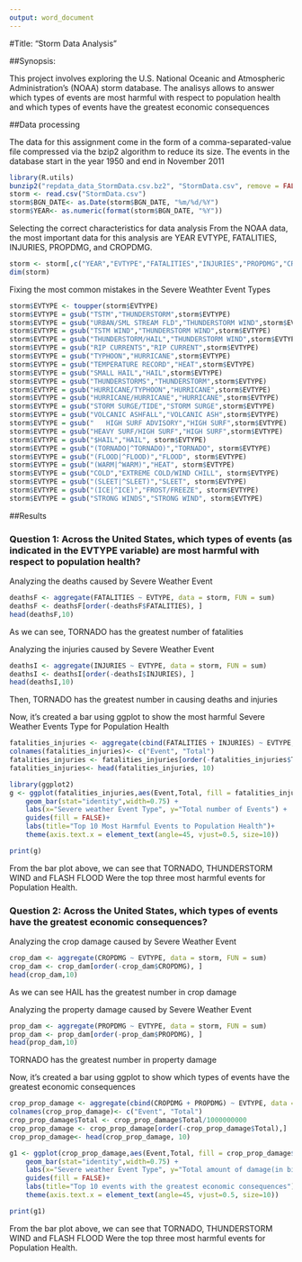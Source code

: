 ---
output: word_document
---

#Title: "Storm Data Analysis"


##Synopsis:

This project involves exploring the U.S. National Oceanic and Atmospheric Administration's (NOAA) storm database. The analisys allows to answer which types of events are most harmful with respect to population health and which types of events have the greatest economic consequences

##Data processing

The data for this assignment come in the form of a comma-separated-value file compressed via the bzip2 algorithm to reduce its size. The events in the database start in the year 1950 and end in November 2011

```{r, cache=TRUE, warning=FALSE}
library(R.utils)
bunzip2("repdata_data_StormData.csv.bz2", "StormData.csv", remove = FALSE, skip = TRUE)
storm <- read.csv("StormData.csv")
storm$BGN_DATE<- as.Date(storm$BGN_DATE, "%m/%d/%Y")
storm$YEAR<- as.numeric(format(storm$BGN_DATE, "%Y"))
```

Selecting the correct characteristics for data analysis
From the NOAA data, the most important data for this analysis are YEAR 
EVTYPE, FATALITIES, INJURIES, PROPDMG, and CROPDMG. 

```r
storm <- storm[,c("YEAR","EVTYPE","FATALITIES","INJURIES","PROPDMG","CROPDMG")]
dim(storm)
```

Fixing the most common mistakes in the Severe Weathter Event Types

```r
storm$EVTYPE <- toupper(storm$EVTYPE)
storm$EVTYPE = gsub("TSTM","THUNDERSTORM",storm$EVTYPE)
storm$EVTYPE = gsub("URBAN/SML STREAM FLD","THUNDERSTORM WIND",storm$EVTYPE)
storm$EVTYPE = gsub("TSTM WIND","THUNDERSTORM WIND",storm$EVTYPE)
storm$EVTYPE = gsub("THUNDERSTORM/HAIL","THUNDERSTORM WIND",storm$EVTYPE)
storm$EVTYPE = gsub("RIP CURRENTS","RIP CURRENT",storm$EVTYPE)
storm$EVTYPE = gsub("TYPHOON","HURRICANE",storm$EVTYPE)
storm$EVTYPE = gsub("TEMPERATURE RECORD","HEAT",storm$EVTYPE)
storm$EVTYPE = gsub("SMALL HAIL","HAIL",storm$EVTYPE)
storm$EVTYPE = gsub("THUNDERSTORMS","THUNDERSTORM",storm$EVTYPE)
storm$EVTYPE = gsub("HURRICANE/TYPHOON","HURRICANE",storm$EVTYPE)
storm$EVTYPE = gsub("HURRICANE/HURRICANE","HURRICANE",storm$EVTYPE)
storm$EVTYPE = gsub("STORM SURGE/TIDE","STORM SURGE",storm$EVTYPE)
storm$EVTYPE = gsub("VOLCANIC ASHFALL","VOLCANIC ASH",storm$EVTYPE)
storm$EVTYPE = gsub("   HIGH SURF ADVISORY","HIGH SURF",storm$EVTYPE)
storm$EVTYPE = gsub("HEAVY SURF/HIGH SURF","HIGH SURF",storm$EVTYPE)
storm$EVTYPE = gsub("$HAIL","HAIL", storm$EVTYPE)
storm$EVTYPE = gsub("(TORNADO|^TORNADO)","TORNADO", storm$EVTYPE)
storm$EVTYPE = gsub("(FLOOD|^FLOOD)","FLOOD", storm$EVTYPE)
storm$EVTYPE = gsub("(WARM|^WARM)","HEAT", storm$EVTYPE)
storm$EVTYPE = gsub("COLD","EXTREME COLD/WIND CHILL", storm$EVTYPE)
storm$EVTYPE = gsub("(SLEET|^SLEET)","SLEET", storm$EVTYPE)
storm$EVTYPE = gsub("(ICE|^ICE)","FROST/FREEZE", storm$EVTYPE)
storm$EVTYPE = gsub("STRONG WINDS","STRONG WIND", storm$EVTYPE)
```


##Results 

### Question 1: Across the United States, which types of events (as indicated in the EVTYPE variable) are most harmful with respect to population health? 

Analyzing the deaths caused by Severe Weather Event

```{r, echo=TRUE}
deathsF <- aggregate(FATALITIES ~ EVTYPE, data = storm, FUN = sum)
deathsF <- deathsF[order(-deathsF$FATALITIES), ]
head(deathsF,10)
```

As we can see, TORNADO has the greatest number of fatalities


Analyzing the injuries caused by Severe Weather Event

```{r, echo=TRUE}
deathsI <- aggregate(INJURIES ~ EVTYPE, data = storm, FUN = sum)
deathsI <- deathsI[order(-deathsI$INJURIES), ]
head(deathsI,10)
```

Then, TORNADO has the greatest number in causing deaths and injuries 

Now, it's created a bar using ggplot to show the most harmful Severe Weather Events Type for Population Health

```{r, echo=TRUE, warning=FALSE}
fatalities_injuries <- aggregate(cbind(FATALITIES + INJURIES) ~ EVTYPE, data = storm, FUN = sum)
colnames(fatalities_injuries)<- c("Event", "Total")
fatalities_injuries <- fatalities_injuries[order(-fatalities_injuries$Total),]
fatalities_injuries<- head(fatalities_injuries, 10)

library(ggplot2)
g <- ggplot(fatalities_injuries,aes(Event,Total, fill = fatalities_injuries$Event)) +
    geom_bar(stat="identity",width=0.75) +    
    labs(x="Severe weather Event Type", y="Total number of Events") + 
    guides(fill = FALSE)+
    labs(title="Top 10 Most Harmful Events to Population Health")+
    theme(axis.text.x = element_text(angle=45, vjust=0.5, size=10))

print(g)
```

From the bar plot above, we can see that TORNADO, THUNDERSTORM WIND and FLASH FLOOD Were the top three most harmful events for Population Health.

### Question 2: Across the United States, which types of events have the greatest economic consequences?

Analyzing the crop damage caused by Severe Weather Event

```{r, echo=TRUE}
crop_dam <- aggregate(CROPDMG ~ EVTYPE, data = storm, FUN = sum)
crop_dam <- crop_dam[order(-crop_dam$CROPDMG), ]
head(crop_dam,10)
```

As we can see HAIL has the greatest number in crop damage

Analyzing the property damage caused by Severe Weather Event

```{r, echo=TRUE}
prop_dam <- aggregate(PROPDMG ~ EVTYPE, data = storm, FUN = sum)
prop_dam <- prop_dam[order(-prop_dam$PROPDMG), ]
head(prop_dam,10)
```

TORNADO has the greatest number in property damage

Now, it's created a bar using ggplot to show which types of events have the greatest economic consequences

```{r, echo=TRUE}
crop_prop_damage <- aggregate(cbind(CROPDMG + PROPDMG) ~ EVTYPE, data = storm, FUN = sum)
colnames(crop_prop_damage)<- c("Event", "Total")
crop_prop_damage$Total <- crop_prop_damage$Total/1000000000
crop_prop_damage <- crop_prop_damage[order(-crop_prop_damage$Total),]
crop_prop_damage<- head(crop_prop_damage, 10)

g1 <- ggplot(crop_prop_damage,aes(Event,Total, fill = crop_prop_damage$Event)) +
    geom_bar(stat="identity",width=0.75) +    
    labs(x="Severe weather Event Type", y="Total amount of damage(in billions of dollars)") + 
    guides(fill = FALSE)+
    labs(title="Top 10 events with the greatest economic consequences")+
    theme(axis.text.x = element_text(angle=45, vjust=0.5, size=10))

print(g1)
```

From the bar plot above, we can see that TORNADO, THUNDERSTORM WIND and FLASH FLOOD Were the top three most harmful events for Population Health.













